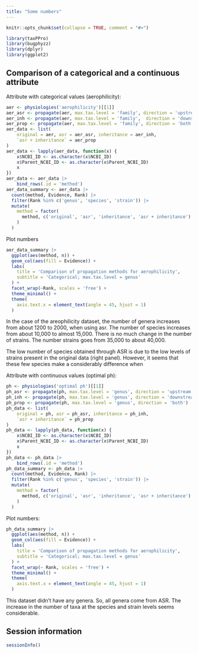 ```yaml
---
title: "Some numbers"
---
```


```r
knitr::opts_chunk$set(collapse = TRUE, comment = "#>")
```

```r
library(taxPPro)
library(bugphyzz)
library(dplyr)
library(ggplot2)
```

## Comparison of a categorical and a continuous attribute

Attribute with categorical values (aerophilicity):

```r
aer <- physiologies('aerophilicity')[[1]]
aer_asr <- propagate(aer, max.tax.level = 'family', direction = 'upstream')
aer_inh <- propagate(aer, max.tax.level = 'family',  direction = 'downstream')
aer_prop <- propagate(aer, max.tax.level = 'family', direction = 'both')
aer_data <- list(
    original = aer, asr = aer_asr, inheritance = aer_inh,
    `asr + inheritance` = aer_prop
)
aer_data <- lapply(aer_data, function(x) {
    x$NCBI_ID <- as.character(x$NCBI_ID)
    x$Parent_NCBI_ID <- as.character(x$Parent_NCBI_ID)
    x
})
aer_data <- aer_data |> 
    bind_rows(.id = 'method')
aer_data_summary <- aer_data |> 
  count(method, Evidence, Rank) |> 
  filter(Rank %in% c('genus', 'species', 'strain')) |> 
  mutate(
    method = factor(
      method, c('original', 'asr', 'inheritance', 'asr + inheritance')
    )
  ) 
```

Plot numbers

```r
aer_data_summary |> 
  ggplot(aes(method, n)) +
  geom_col(aes(fill = Evidence)) + 
  labs(
    title = 'Comparison of propagation methods for aerophilicity',
    subtitle = 'Categorical; max.tax.level = genus'
  ) +
  facet_wrap(~Rank, scales = 'free') +
  theme_minimal() +
  theme(
    axis.text.x = element_text(angle = 45, hjust = 1)
  ) 
```


In the case of the areophilicity dataset, the number of genera increases
from about 1200 to 2000, when using asr. The number of species increases from
about 10,000 to almost 15,000. There is no much change in the number of strains.
The number strains goes from 35,000 to about 40,000.

The low number of species obtained through ASR is due to the low levels of 
strains present in the original data (right panel). However, it seems that
these few species make a considerably difference when 

Attribute with continuous values (optimal ph):

```r
ph <- physiologies('optimal ph')[[1]]
ph_asr <- propagate(ph, max.tax.level = 'genus', direction = 'upstream')
ph_inh <- propagate(ph, max.tax.level = 'genus', direction = 'downstream')
ph_prop <- propagate(ph, max.tax.level = 'genus', direction = 'both')
ph_data <- list(
    original = ph, asr = ph_asr, inheritance = ph_inh,
    `asr + inheritance` = ph_prop
)
ph_data <- lapply(ph_data, function(x) {
    x$NCBI_ID <- as.character(x$NCBI_ID)
    x$Parent_NCBI_ID <- as.character(x$Parent_NCBI_ID)
    x
})
ph_data <- ph_data |> 
    bind_rows(.id = 'method')
ph_data_summary <- ph_data |> 
  count(method, Evidence, Rank) |> 
  filter(Rank %in% c('genus', 'species', 'strain')) |> 
  mutate(
    method = factor(
      method, c('original', 'asr', 'inheritance', 'asr + inheritance')
    )
  ) 
```

Plot numbers:

```r
ph_data_summary |> 
  ggplot(aes(method, n)) +
  geom_col(aes(fill = Evidence)) + 
  labs(
    title = 'Comparison of propagation methods for aerophilicity',
    subtitle = 'Categorical; max.tax.level = genus'
  ) +
  facet_wrap(~ Rank, scales = 'free') +
  theme_minimal() +
  theme(
    axis.text.x = element_text(angle = 45, hjust = 1)
  ) 

```

This dataset didn't have any genera. So, all genera come from ASR. The increase
in the number of taxa at the species and strain levels seems considerable.

## Session information

```r
sessionInfo()
```
